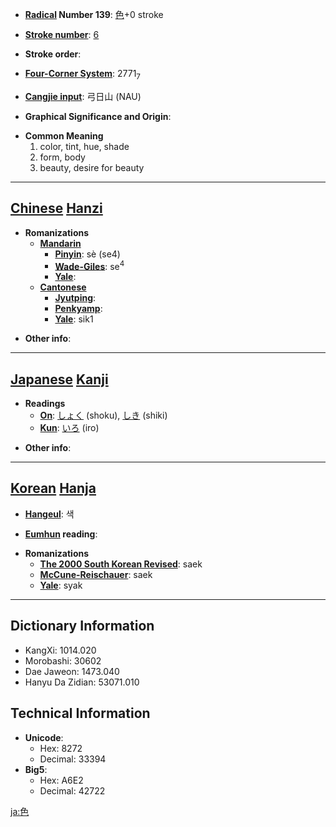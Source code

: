 * '''[[Wiktionary:Chinese radical index| Radical]] Number 139''': [[Wiktionary:Chinese radical index 色|色]]+0 stroke

* '''[[Wiktionary:Chinese total strokes index|Stroke number]]''': [[Wiktionary:Chinese total strokes index 6|6]]

* '''Stroke order''': 

* '''[[Wiktionary:Chinese four corner index|Four-Corner System]]''': 2771<sub>7</sub>

* '''[[Wiktionary:Chinese Cangjie index|Cangjie input]]''': 弓日山 (NAU)

* '''Graphical Significance and Origin''': 

* '''Common Meaning'''
*#color, tint, hue, shade
*# form, body
*# beauty, desire for beauty


----

== [[Chinese]] [[Hanzi]] ==

* '''Romanizations'''
** '''[[Mandarin]]'''
*** '''[[Pinyin]]''': sè (se4)
*** '''[[Wade-Giles]]''': se<sup>4</sup>
*** '''[[Yale]]''': 
** '''[[Cantonese]]'''
*** '''[[Jyutping]]''':
*** '''[[Penkyamp]]''': 
*** '''[[Yale]]''': sik1

* '''Other info''': 

----

== [[Japanese]] [[Kanji]] ==

* '''Readings'''
** '''[[On]]''': [[しょく]] (shoku), [[しき]] (shiki)
** '''[[Kun]]''': [[いろ]] (iro)

* '''Other info''':  

----

== [[Korean]] [[Hanja]] ==

* '''[[Hangeul]]''': 색

* '''[[Eumhun]] reading''': 

* '''Romanizations'''
** '''[[The 2000 South Korean Revised Romanization|The 2000 South Korean Revised]]''': saek
** '''[[McCune-Reischauer]]''': saek
** '''[[Yale]]''': syak

----

== Dictionary Information ==

* KangXi: 1014.020
* Morobashi: 30602
* Dae Jaweon: 1473.040
* Hanyu Da Zidian: 53071.010

== Technical Information ==

* '''Unicode''':
** Hex: 8272
** Decimal: 33394
* '''Big5''':
** Hex: A6E2
** Decimal: 42722

[[ja:色]]